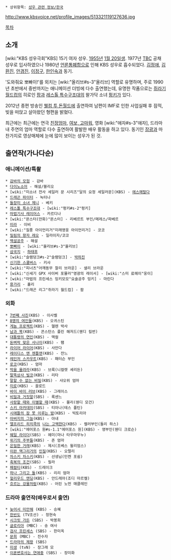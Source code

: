  * 상위항목: [[성우 관련 정보/한국]]

http://www.kbsvoice.net/profile_images/513321119127636.jpg

[[목차]]
== 소개 ==
[wiki:"KBS 성우극회"KBS] 15기 여자 성우. [[1955년]] [[1월 20일]]생. 1977년 [[TBC]] 공채 성우로 입사하였으나 1980년 [[언론통폐합]]으로 인해 KBS 성우로 흡수되었다. [[김정애]], [[김환진]], [[안경진]], [[이정구]], [[한인숙]]과 동기.

'도와줘요 뽀빠이!'를 외치는 [wiki:"올리브#s-3"올리브] 역할로 유명하며, 주로 1990년 초반에서 중반까지는 애니메이션 더빙에 다수 출연했는데, 유명한 작품으로는 [[쥐라기 월드컵]]의 히로인 [[팜]]과 [[레스톨 특수구조대]]의 왈가닥 소녀 [[펑키]]가 있다.

2012년 종편 방송인 [[웰컴 투 돈월드]]에 출연하여 남편이 IMF로 인한 사업실패 후 잠적, 빚을 떠앉고 살아왔던 형편을 밝혔다.

최근에는 최근에는 연극 [[친정엄마]], [[여보, 고마워]], 영화 [wiki:"애자#s-3"애자], 드라마 내 주연의 엄마 역할로 다수 출연하여 활발한 배우 활동을 하고 있다. 동기인 [[장광]]과 마찬가지로 영상매체에 눈에 많이 보이는 성우가 된 것.
 
== 출연작(가나다순) ==
=== 애니메이션/특촬 ===
 * [[감바의 모험]] - 감바
 * [[다이노소어]] - 해설/블리오
 * [wiki:"미소녀 전사 세일러 문 시리즈"달의 요정 세일러문](KBS) - [[녹색의 에스메로드|에스메랄다]]
 * [[드래곤 파이터]] - 녹터나
 * [[들장미 소녀 제니]] - 베키
 * [[레스톨 특수구조대]] - [wiki:"펑키#s-2"펑키]
 * [[마법기사 레이어스]] - 카르디나
 * [wiki:"몬스터(만화)"몬스터] - 리베르트 부인/메레스/파베르
 * [[미라]] - 이비
 * [wiki:"질풍 아이언리거"미래영웅 아이언리거] - 코코
 * [[밀림의 왕자 레오]] - 일라이자/코코
 * [[백설공주]] - 해설
 * [[뽀빠이]] - [wiki:"올리브#s-3"올리브]
 * [[삼국지]] - [[하태후]]
 * [wiki:"슬램덩크#s-2"슬램덩크] - [[박하진]]
 * [[신기한 스쿨버스]] - 키샤
 * [wiki:"피너츠"어깨동무 찰리 브라운] - 샐리 브라운
 * [wiki:"신세기 GPX 사이버 포뮬러"영광의 레이서] - [wiki:"스미 료헤이"웅이]
 * [wiki:"마법의 프린세스 밍키모모"요술공주 밍키] - 마린다
 * [[용가리]] - 홀리
 * [wiki:"드래곤 리그"쥐라기 월드컵] - 팜

=== 외화 ===
 * [[7번째 사진]](KBS) - 이사벨
 * [[8명의 여인들]](KBS) - 오귀스틴
 * [[게놈 프로젝트]](KBS) - 헬렌 박사
 * [[남과 북]](KBS) - 콘스탄스 플린 해저드(웬디 킬번)
 * [[대통령의 연인]](KBS) - 맥컬
 * [[돈벼락 맞은 사나이]](KBS) - 팸
 * [[라이어 라이어]](KBS) - 사만다
 * [[레이디스 앤 젠틀맨]](KBS) - 잔느
 * [[레인저 스카우트]](KBS) - 패터슨 부인
 * [[로코]](KBS) - 엄마
 * [[막을 올려라]](KBS) - 브룩(니컬렛 셰리든)
 * [[말뚝상사 빌코]](KBS) - 리타
 * [[말할 수 없는 비밀]](KBS) - 샤오위 엄마
 * [[미로]](KBS) - 끌로드
 * [[바이 바이 러브]](KBS) - 그레이스
 * [[비밀과 거짓말]](SBS) - 록센느
 * [[사랑할 때와 이별할 때]](KBS) - 몰리(웬디 모건)
 * [[스키 아카데미]](SBS) - 티아나(테스 폴틴)
 * [[시애틀의 잠 못 이루는 밤]](KBS) - 빅토리아
 * [[아버지의 그늘]](KBS) - 아내
 * [[앨프리드 히치콕]]의 [[나는 고백한다]](KBS) - 켈러부인(돌리 하스)
 * [wiki:"에어포스 원#s-1.1"에어포스 원](KBS) - 영부인(웬디 크로슨)
 * [[웨일 라이더]](SBS) - 헤미(마나 타우마우누)
 * [[위기의 주부들]](KBS) - 존 엄마
 * [[은밀한 거래]](KBS) - 제시(조베스 윌리엄스)
 * [[이완 맥그리거]]의 [[인질]](KBS) - 오렐리
 * [[차스키 차스키]](KBS) - 선생님(민켄 포쉼)
 * [[축복의 조건]](SBS) - 필라
 * [[패컬티]](KBS) - 드레이크
 * [[하나 그리고 둘]](KBS) - 리리 엄마
 * [[헐리우드 엔딩]](KBS) - 안드레아(조디 마르켈)
 * [[흐르는 강물처럼]](KBS) - 어린 노먼 매클레인

=== 드라마 출연작(배우로서 출연) ===
 * [[늦어서 미안해]] (KBS) - 승혜
 * [[한반도]] (TV조선) - 정현숙
 * [[시크릿 가든]] (SBS) - 박봉희
 * [[글로리아]] (MBC) - 송 여사
 * [[검사 프린세스]] (SBS) - 한미옥
 * [[문희]] (MBC) - 진수자
 * [[드라마의 제왕]] (SBS)
 * [[미생]] (tvN) - 장그래 모
 * [[이혼변호사는 연애중]] (SBS) - 장미화 

